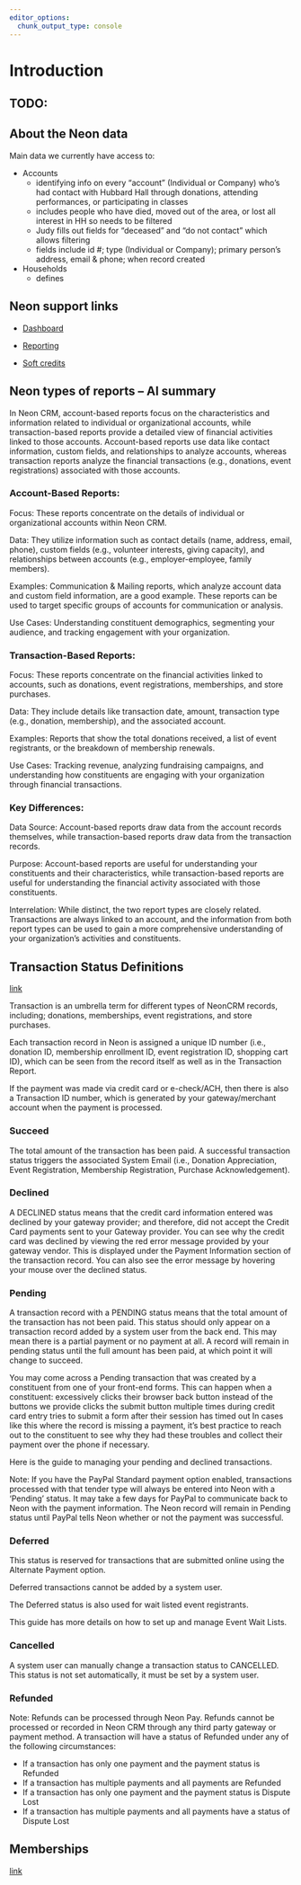```yaml
---
editor_options:
  chunk_output_type: console
---
```


# Introduction


## TODO:

## About the Neon data

Main data we currently have access to:

-   Accounts
    - identifying info on every "account" (Individual or Company) who's had contact with Hubbard Hall through donations, attending performances, or participating in classes
    - includes people who have died, moved out of the area, or lost all interest in HH so needs to be filtered
    - Judy fills out fields for "deceased" and "do not contact" which allows filtering
    - fields include id #; type (Individual or Company); primary person's address, email & phone; when record created

-  Households
    - defines 

## Neon support links

-   [Dashboard](https://hubbardhall.app.neoncrm.com/np/admin/content/contentList.do)

-   [Reporting](https://support.neonone.com/hc/en-us/sections/4407397872013-Reporting)
-   [Soft credits](https://support.neonone.com/hc/en-us/articles/10163196415373-Identify-Transactions-That-Have-Soft-Credits-Applied)
<!-- -   []()
-   []()
-   []() -->

## Neon types of reports -- AI summary

In Neon CRM, account-based reports focus on the characteristics and information related to individual or organizational accounts, while transaction-based reports provide a detailed view of financial activities linked to those accounts. Account-based reports use data like contact information, custom fields, and relationships to analyze accounts, whereas transaction reports analyze the financial transactions (e.g., donations, event registrations) associated with those accounts. 

### Account-Based Reports:
Focus: These reports concentrate on the details of individual or organizational accounts within Neon CRM.

Data: They utilize information such as contact details (name, address, email, phone), custom fields (e.g., volunteer interests, giving capacity), and relationships between accounts (e.g., employer-employee, family members).

Examples: Communication & Mailing reports, which analyze account data and custom field information, are a good example. These reports can be used to target specific groups of accounts for communication or analysis.

Use Cases: Understanding constituent demographics, segmenting your audience, and tracking engagement with your organization. 

### Transaction-Based Reports:
Focus: These reports concentrate on the financial activities linked to accounts, such as donations, event registrations, memberships, and store purchases. 

Data: They include details like transaction date, amount, transaction type (e.g., donation, membership), and the associated account. 

Examples: Reports that show the total donations received, a list of event registrants, or the breakdown of membership renewals. 

Use Cases: Tracking revenue, analyzing fundraising campaigns, and understanding how constituents are engaging with your organization through financial transactions. 

### Key Differences:

Data Source: Account-based reports draw data from the account records themselves, while transaction-based reports draw data from the transaction records.

Purpose: Account-based reports are useful for understanding your constituents and their characteristics, while transaction-based reports are useful for understanding the financial activity associated with those constituents.

Interrelation: While distinct, the two report types are closely related. Transactions are always linked to an account, and the information from both report types can be used to gain a more comprehensive understanding of your organization's activities and constituents. 

## Transaction Status Definitions

[link](https://support.neonone.com/hc/en-us/articles/4407399233421-Transaction-Status-Definitions)

Transaction is an umbrella term for different types of NeonCRM records, including; donations, memberships, event registrations, and store purchases.

Each transaction record in Neon is assigned a unique ID number (i.e., donation ID, membership enrollment ID, event registration ID, shopping cart ID), which can be seen from the record itself as well as in the Transaction Report.

If the payment was made via credit card or e-check/ACH, then there is also a Transaction ID number, which is generated by your gateway/merchant account when the payment is processed.

### Succeed
The total amount of the transaction has been paid. A successful transaction status triggers the associated System Email (i.e., Donation Appreciation, Event Registration, Membership Registration, Purchase Acknowledgement).

### Declined
A DECLINED status means that the credit card information entered was declined by your gateway provider; and therefore, did not accept the Credit Card payments sent to your Gateway provider. You can see why the credit card was declined by viewing the red error message provided by your gateway vendor. This is displayed under the Payment Information section of the transaction record. You can also see the error message by hovering your mouse over the declined status.

### Pending
A transaction record with a PENDING status means that the total amount of the transaction has not been paid. This status should only appear on a transaction record added by a system user from the back end. This may mean there is a partial payment or no payment at all. A record will remain in pending status until the full amount has been paid, at which point it will change to succeed.

You may come across a Pending transaction that was created by a constituent from one of your front-end forms. This can happen when a constituent:
excessively clicks their browser back button instead of the buttons we provide
clicks the submit button multiple times during credit card entry
tries to submit a form after their session has timed out
In cases like this where the record is missing a payment, it's best practice to reach out to the constituent to see why they had these troubles and collect their payment over the phone if necessary.

Here is the guide to managing your pending and declined transactions.
 
Note: If you have the PayPal Standard payment option enabled, transactions processed with that tender type will always be entered into Neon with a 'Pending' status. It may take a few days for PayPal to communicate back to Neon with the payment information. The Neon record will remain in Pending status until PayPal tells Neon whether or not the payment was successful.

### Deferred

This status is reserved for transactions that are submitted online using the Alternate Payment option.

Deferred transactions cannot be added by a system user.

The Deferred status is also used for wait listed event registrants.

This guide has more details on how to set up and manage Event Wait Lists.

### Cancelled
A system user can manually change a transaction status to CANCELLED. This status is not set automatically, it must be set by a system user.

### Refunded
Note: Refunds can be processed through Neon Pay. Refunds cannot be processed or recorded in Neon CRM through any third party gateway or payment method.
A transaction will have a status of Refunded under any of the following circumstances:

-   If a transaction has only one payment and the payment status is Refunded
-   If a transaction has multiple payments and all payments are Refunded
-   If a transaction has only one payment and the payment status is Dispute Lost
-   If a transaction has multiple payments and all payments have a status of Dispute Lost

## Memberships

[link](https://support.neonone.com/hc/en-us/sections/4407408755853-Membership)
